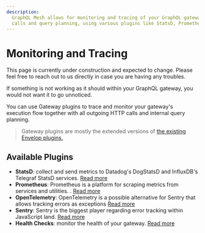 ```yaml
---
description:
  GraphQL Mesh allows for monitoring and tracing of your GraphQL gateway, including outgoing HTTP
  calls and query planning, using various plugins like StatsD, Prometheus, and NewRelic.
---
```



# Monitoring and Tracing

<Callout>
  This page is currently under construction and expected to change. Please feel free to reach out to
  us directly in case you are having any troubles.
</Callout>

If something is not working as it should within your GraphQL gateway, you would not want it to go
unnoticed.

You can use Gateway plugins to trace and monitor your gateway's execution flow together with all
outgoing HTTP calls and internal query planning.

> Gateway plugins are mostly the extended versions of
> [the existing Envelop plugins.](https://www.envelop.dev/docs/guides/monitoring-and-tracing)

## Available Plugins

- **StatsD**: collect and send metrics to Datadog's DogStatsD and InfluxDB's Telegraf StatsD
  services. [Read more](/v1/serve/features/monitoring-tracing/statsd)
- **Prometheus**: Prometheus is a platform for scraping metrics from services and utilities. .
  [Read more](/v1/serve/features/monitoring-tracing/prometheus)
- **OpenTelemetry**: OpenTelemetry is a possible alternative for Sentry that allows tracking errors
  as exceptions [Read more](/v1/serve/features/monitoring-tracing/open-telemetry)
- **Sentry**: Sentry is the biggest player regarding error tracking within JavaScript land.
  [Read more](/v1/serve/features/monitoring-tracing/sentry)
- **Health Checks**: monitor the health of your gateway. [Read more](/docs/plugins/health-checks)
